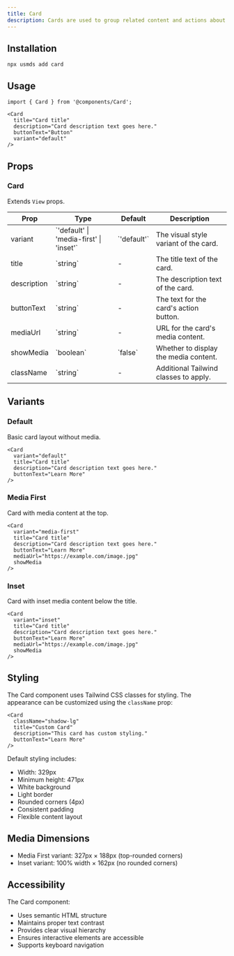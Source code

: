 ```yaml
---
title: Card
description: Cards are used to group related content and actions about a single subject.
---
```


## Installation

```package-install
npx usmds add card
```

## Usage

```tsx
import { Card } from '@components/Card';

<Card
  title="Card title"
  description="Card description text goes here."
  buttonText="Button"
  variant="default"
/>
```

## Props

### Card

Extends `View` props.

<table>
  <thead>
    <tr>
      <th>Prop</th>
      <th>Type</th>
      <th>Default</th>
      <th>Description</th>
    </tr>
  </thead>
  <tbody>
    <tr>
      <td>variant</td>
      <td>`'default' | 'media-first' | 'inset'`</td>
      <td>`'default'`</td>
      <td>The visual style variant of the card.</td>
    </tr>
    <tr>
      <td>title</td>
      <td>`string`</td>
      <td>-</td>
      <td>The title text of the card.</td>
    </tr>
    <tr>
      <td>description</td>
      <td>`string`</td>
      <td>-</td>
      <td>The description text of the card.</td>
    </tr>
    <tr>
      <td>buttonText</td>
      <td>`string`</td>
      <td>-</td>
      <td>The text for the card's action button.</td>
    </tr>
    <tr>
      <td>mediaUrl</td>
      <td>`string`</td>
      <td>-</td>
      <td>URL for the card's media content.</td>
    </tr>
    <tr>
      <td>showMedia</td>
      <td>`boolean`</td>
      <td>`false`</td>
      <td>Whether to display the media content.</td>
    </tr>
    <tr>
      <td>className</td>
      <td>`string`</td>
      <td>-</td>
      <td>Additional Tailwind classes to apply.</td>
    </tr>
  </tbody>
</table>

## Variants

### Default

Basic card layout without media.

```tsx
<Card
  variant="default"
  title="Card title"
  description="Card description text goes here."
  buttonText="Learn More"
/>
```

### Media First

Card with media content at the top.

```tsx
<Card
  variant="media-first"
  title="Card title"
  description="Card description text goes here."
  buttonText="Learn More"
  mediaUrl="https://example.com/image.jpg"
  showMedia
/>
```

### Inset

Card with inset media content below the title.

```tsx
<Card
  variant="inset"
  title="Card title"
  description="Card description text goes here."
  buttonText="Learn More"
  mediaUrl="https://example.com/image.jpg"
  showMedia
/>
```

## Styling

The Card component uses Tailwind CSS classes for styling. The appearance can be customized using the `className` prop:

```tsx
<Card
  className="shadow-lg"
  title="Custom Card"
  description="This card has custom styling."
  buttonText="Learn More"
/>
```

Default styling includes:
- Width: 329px
- Minimum height: 471px
- White background
- Light border
- Rounded corners (4px)
- Consistent padding
- Flexible content layout

## Media Dimensions

- Media First variant: 327px × 188px (top-rounded corners)
- Inset variant: 100% width × 162px (no rounded corners)

## Accessibility

The Card component:
- Uses semantic HTML structure
- Maintains proper text contrast
- Provides clear visual hierarchy
- Ensures interactive elements are accessible
- Supports keyboard navigation